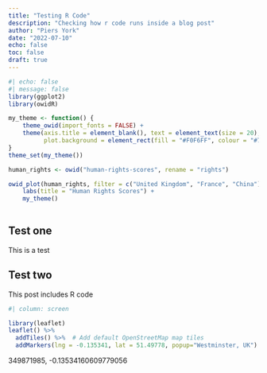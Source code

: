 ```yaml
---
title: "Testing R Code"
description: "Checking how r code runs inside a blog post"
author: "Piers York"
date: "2022-07-10"
echo: false
toc: false
draft: true
---
```


```r
#| echo: false
#| message: false
library(ggplot2)
library(owidR)

my_theme <- function() {
    theme_owid(import_fonts = FALSE) + 
    theme(axis.title = element_blank(), text = element_text(size = 20), plot.title = element_text(size = 34), 
          plot.background = element_rect(fill = "#F0F6FF", colour = "#718199"))
} 
theme_set(my_theme()) 

human_rights <- owid("human-rights-scores", rename = "rights")

owid_plot(human_rights, filter = c("United Kingdom", "France", "China")) +
    labs(title = "Human Rights Scores") +
    my_theme()
    


```


## Test one
This is a test

## Test two
This post includes R code

```r
#| column: screen

library(leaflet)
leaflet() %>%
  addTiles() %>%  # Add default OpenStreetMap map tiles
  addMarkers(lng = -0.135341, lat = 51.49778, popup="Westminster, UK")
```

349871985, -0.13534160609779056